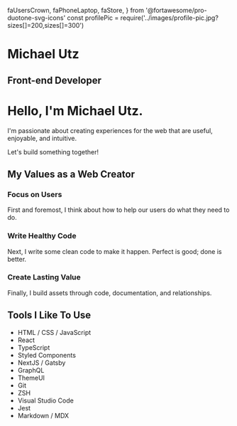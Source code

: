   faUsersCrown,
  faPhoneLaptop,
  faStore,
} from '@fortawesome/pro-duotone-svg-icons'
const profilePic = require('../images/profile-pic.jpg?sizes[]=200,sizes[]=300')

<Hero profilePic={profilePic}>

# Michael Utz

## Front-end Developer

</Hero>

<Box variant="layouts.container">
<Box sx={props.styles.welcome}>

# Hello, I'm Michael Utz.

I'm passionate about creating experiences for the web that are
useful, enjoyable, and intuitive.

Let's build something together!

</Box>

## My Values as a Web Creator

<Grid variant="triplet">
<div>

### <FADUsersCrown wrapper={IconWrapper} /> Focus on Users

First and foremost, I think about how to help our users do what they need to
do.

</div>
<div>

### <FADPhoneLaptop wrapper={IconWrapper} /> Write Healthy Code

Next, I write some clean code to make it happen. Perfect is good;
done is better.

</div>
<div>

### <FADStore wrapper={IconWrapper} /> Create Lasting Value

Finally, I build assets through code, documentation,
and relationships.

</div>
</Grid>

## Tools I Like To Use

- HTML / CSS / JavaScript
- React
- TypeScript
- Styled Components
- NextJS / Gatsby
- GraphQL
- ThemeUI
- Git
- ZSH
- Visual Studio Code
- Jest
- Markdown / MDX

</Box>
